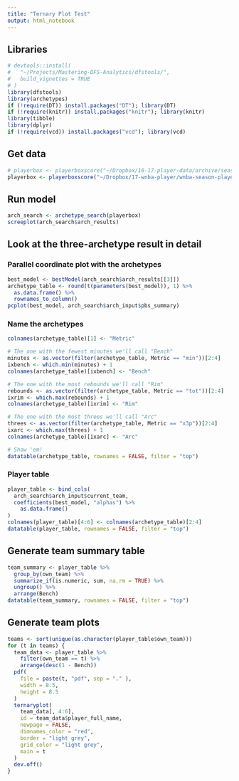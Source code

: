 ```yaml
---
title: "Ternary Plot Test"
output: html_notebook
---
```


## Libraries
```r
# devtools::install(
#   "~/Projects/Mastering-DFS-Analytics/dfstools/",
#   build_vignettes = TRUE
# )
library(dfstools)
library(archetypes)
if (!require(DT)) install.packages("DT"); library(DT)
if (!require(knitr)) install.packages("knitr"); library(knitr)
library(tibble)
library(dplyr)
if (!require(vcd)) install.packages("vcd"); library(vcd)
```

## Get data
```r
# playerbox <- playerboxscore("~/Dropbox/16-17-player-data/archive/season-player-feed-04-12-2017.xlsx")
playerbox <- playerboxscore("~/Dropbox/17-wnba-player/wnba-season-player-feed-06-03-2017.xlsx")
```

## Run model
```r
arch_search <- archetype_search(playerbox)
screeplot(arch_search$arch_results)
```

## Look at the three-archetype result in detail

### Parallel coordinate plot with the archetypes
```r
best_model <- bestModel(arch_search$arch_results[[3]])
archetype_table <- round(t(parameters(best_model)), 1) %>%
  as.data.frame() %>%
  rownames_to_column()
pcplot(best_model, arch_search$arch_input$pbs_summary)
```
### Name the archetypes
```r
colnames(archetype_table)[1] <- "Metric"

# The one with the fewest minutes we'll call "Bench"
minutes <- as.vector(filter(archetype_table, Metric == "min"))[2:4]
ixbench <- which.min(minutes) + 1
colnames(archetype_table)[ixbench] <- "Bench"

# The one with the most rebounds we'll call "Rim"
rebounds <- as.vector(filter(archetype_table, Metric == "tot"))[2:4]
ixrim <- which.max(rebounds) + 1
colnames(archetype_table)[ixrim] <- "Rim"

# The one with the most threes we'll call "Arc"
threes <- as.vector(filter(archetype_table, Metric == "x3p"))[2:4]
ixarc <- which.max(threes) + 1
colnames(archetype_table)[ixarc] <- "Arc"

# Show 'em!
datatable(archetype_table, rownames = FALSE, filter = "top")
```
### Player table
```r

player_table <- bind_cols(
  arch_search$arch_input$current_team,
  coefficients(best_model, "alphas") %>%
    as.data.frame()
)
colnames(player_table)[4:6] <- colnames(archetype_table)[2:4]
datatable(player_table, rownames = FALSE, filter = "top")
```
## Generate team summary table
```r
team_summary <- player_table %>%
  group_by(own_team) %>%
  summarize_if(is.numeric, sum, na.rm = TRUE) %>%
  ungroup() %>%
  arrange(Bench)  
datatable(team_summary, rownames = FALSE, filter = "top")
```

## Generate team plots
```r
teams <- sort(unique(as.character(player_table$own_team)))
for (t in teams) {
  team_data <- player_table %>% 
    filter(own_team == t) %>% 
    arrange(desc(1 - Bench))
  pdf(
    file = paste(t, "pdf", sep = "." ),
    width = 8.5,
    height = 8.5
  )
  ternaryplot(
    team_data[, 4:6], 
    id = team_data$player_full_name,
    newpage = FALSE, 
    dimnames_color = "red",
    border = "light grey",
    grid_color = "light grey",
    main = t
  )
  dev.off()
}
```
